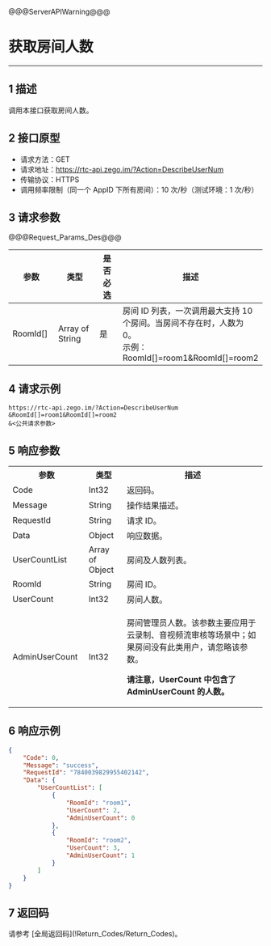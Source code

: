 @@@ServerAPIWarning@@@

# 获取房间人数

---

## 1 描述

调用本接口获取房间人数。


## 2 接口原型

- 请求方法：GET
- 请求地址：https://rtc-api.zego.im/?Action=DescribeUserNum
- 传输协议：HTTPS
- 调用频率限制（同一个 AppID 下所有房间）：10 次/秒（测试环境：1 次/秒）

## 3 请求参数

@@@Request_Params_Des@@@

<table>
<colgroup>
<col style="width: 20%">
<col style="width: 25%">
<col style="width: 15%">
<col style="width: 40%">
</colgroup>
<thead>
  <tr>
    <th>参数</th>
    <th>类型</th>
    <th>是否必选</th>
    <th>描述</th>
  </tr>
</thead>
<tbody>
  <tr>
    <td>RoomId[]</td>
    <td>Array of String</td>
    <td>是</td>
    <td>房间 ID 列表，一次调用最大支持 10 个房间。当房间不存在时，人数为 0。<br>示例：RoomId[]=room1&RoomId[]=room2</td>
  </tr>
</tbody>
</table>


## 4 请求示例

```
https://rtc-api.zego.im/?Action=DescribeUserNum
&RoomId[]=room1&RoomId[]=room2
&<公共请求参数>
```

## 5 响应参数


<table class="collapsible-table" >
  <colgroup>
    <col style="width: 30%">
    <col style="width: 15%">
    <col style="width: 55%">
  </colgroup>
<tbody><tr data-row-level="1">
<th>参数</th>
<th>类型</th>
<th>描述</th>
</tr>
<tr data-row-level="2">
<td>Code</td>
<td>Int32</td>
<td>返回码。</td>
</tr>
<tr data-row-level="3">
<td>Message</td>
<td>String</td>
<td>操作结果描述。</td>
</tr>
<tr data-row-level="4">
<td>RequestId</td>
<td>String</td>
<td>请求 ID。</td>
</tr>
<tr data-row-level="5" data-row-child="true">
<td>Data</td>
<td>Object</td>
<td>响应数据。</td>
</tr>
<tr data-row-level="5-1" data-row-child="true">
<td>UserCountList</td>
<td>Array of Object</td>
<td>房间及人数列表。</td>
</tr>
<tr data-row-level="5-1-1">
<td>RoomId</td>
<td>String</td>
<td>房间 ID。</td>
</tr>
<tr data-row-level="5-1-2">
<td>UserCount</td>
<td>Int32</td>
<td>房间人数。</td>
</tr>
<tr data-row-level="5-1-3">
<td>AdminUserCount</td>
<td>Int32</td>
<td><p>房间管理员人数。该参数主要应用于云录制、音视频流审核等场景中；如果房间没有此类用户，请忽略该参数。</p><p><b>请注意，UserCount 中包含了 AdminUserCount 的人数。</b></p></td>
</tr>
</tbody></table>


## 6 响应示例

```json
{
    "Code": 0,
    "Message": "success",
    "RequestId": "7840039829955402142",
    "Data": {
        "UserCountList": [
            {
                "RoomId": "room1",
                "UserCount": 2,
                "AdminUserCount": 0
            },
            {
                "RoomId": "room2",
                "UserCount": 3,
                "AdminUserCount": 1
            }
        ]
    }
}
```

## 7 返回码

请参考 [全局返回码\](!Return_Codes/Return_Codes)。
